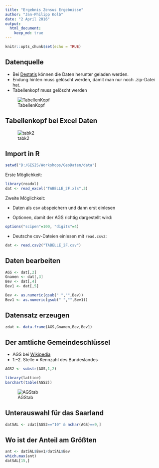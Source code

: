 ```yaml
---
title: "Ergebnis Zensus Ergebnisse"
author: "Jan-Philipp Kolb"
date: "2 April 2016"
output:
  html_document:
    keep_md: true
---
```


```r
knitr::opts_chunk$set(echo = TRUE)
```

## Datenquelle

- Bei [Destatis](https://www.destatis.de/DE/Methoden/Zensus_/Zensus.html) können die Daten herunter geladen werden.
- Endung hinten muss gelöscht werden, damit man nur noch .zip-Datei hat.
- Tabellenkopf muss gelöscht werden

![TabellenKopf](https://raw.githubusercontent.com/Japhilko/GeoData/master/data/figure/ZensusTabellenKopf.PNG)

## Tabellenkopf bei Excel Daten

![tabk2](https://raw.githubusercontent.com/Japhilko/GeoData/master/data/figure/Tabellenkopf2.PNG)

## Import in R

```r
setwd("D:/GESIS/Workshops/GeoDaten/data")
```


Erste Möglichkeit:

```r
library(readxl)
dat <- read_excel("TABELLE_2F.xls",3)
```

Zweite Möglichkeit:

- Daten als csv abspeichern und dann erst einlesen

- Optionen, damit der AGS richtig dargestellt wird:

```r
options("scipen"=100, "digits"=4)
```

- Deutsche csv-Dateien einlesen mit `read.csv2`:

```r
dat <- read.csv2("TABELLE_2F.csv")
```


## Daten bearbeiten

```r
AGS <- dat[,2]
Gnamen <- dat[,3]
Bev <- dat[,4]
Bev1 <- dat[,5]

Bev <- as.numeric(gsub(" ","",Bev))
Bev1 <- as.numeric(gsub(" ","",Bev1))
```

## Datensatz erzeugen 

```r
zdat <- data.frame(AGS,Gnamen,Bev,Bev1)
```

## Der amtliche Gemeindeschlüssel

- AGS bei [Wikipedia](https://de.wikipedia.org/wiki/Amtlicher_Gemeindeschl%C3%BCssel)
- 1.–2. Stelle = Kennzahl des Bundeslandes

```r
AGS2 <- substr(AGS,1,2)

library(lattice)
barchart(table(AGS2))
```

![AGStab](https://raw.githubusercontent.com/Japhilko/GeoData/master/data/figure/AGStab.png)

## Unterauswahl für das Saarland

```r
datSAL <- zdat[AGS2=="10" & nchar(AGS)==9,]
```

## Wo ist der Anteil am Größten

```r
ant <- datSAL$Bev1/datSAL$Bev
which.max(ant)
datSAL[15,]
```

